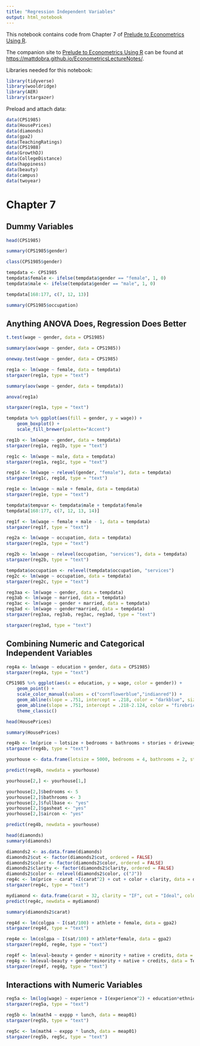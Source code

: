 ```yaml
---
title: "Regression Independent Variables"
output: html_notebook
---
```


This notebook contains code from Chapter 7 of [Prelude to Econometrics Using R](https://bookdown.org/mattdobra/Prelude/).  

The companion site to [Prelude to Econometrics Using R](https://bookdown.org/mattdobra/Prelude/) can be found at [https://mattdobra.github.io/EconometricsLectureNotes/](https://mattdobra.github.io/EconometricsLectureNotes/).

Libraries needed for this notebook:

```r
library(tidyverse)
library(wooldridge)
library(AER)
library(stargazer)
```

Preload and attach data:

```r
data(CPS1985)
data(HousePrices)
data(diamonds)
data(gpa2)
data(TeachingRatings)
data(CPS1988)
data(GrowthDJ)
data(CollegeDistance)
data(happiness)
data(beauty)
data(campus)
data(twoyear)

```

# Chapter 7

## Dummy Variables

```r
head(CPS1985)
```


```r
summary(CPS1985$gender)
```


```r
class(CPS1985$gender)
```


```r
tempdata <- CPS1985
tempdata$female <- ifelse(tempdata$gender == "female", 1, 0)
tempdata$male <- ifelse(tempdata$gender == "male", 1, 0)
```

```r
tempdata[168:177, c(7, 12, 13)]
```

```r
summary(CPS1985$occupation)
```

## Anything ANOVA Does, Regression Does Better

```r
t.test(wage ~ gender, data = CPS1985)
```

```r
summary(aov(wage ~ gender, data = CPS1985))
```


```r
oneway.test(wage ~ gender, data = CPS1985)
```

```r
reg1a <- lm(wage ~ female, data = tempdata)
stargazer(reg1a, type = "text")
```

```r
summary(aov(wage ~ gender, data = tempdata))
```

```r
anova(reg1a)
```

```r
stargazer(reg1a, type = "text")
```

```r
tempdata %>% ggplot(aes(fill = gender, y = wage)) +
    geom_boxplot() +
    scale_fill_brewer(palette="Accent")
```

```r
reg1b <- lm(wage ~ gender, data = tempdata)
stargazer(reg1a, reg1b, type = "text")
```

```r
reg1c <- lm(wage ~ male, data = tempdata)
stargazer(reg1a, reg1c, type = "text")
```

```r
reg1d <- lm(wage ~ relevel(gender, "female"), data = tempdata)
stargazer(reg1c, reg1d, type = "text")
```

```r
reg1e <- lm(wage ~ male + female, data = tempdata)
stargazer(reg1e, type = "text")
```

```r
tempdata$tempvar <- tempdata$male + tempdata$female
tempdata[168:177, c(7, 12, 13, 14)]
```

```r
reg1f <- lm(wage ~ female + male - 1, data = tempdata)
stargazer(reg1f, type = "text")
```

```r
reg2a <- lm(wage ~ occupation, data = tempdata)
stargazer(reg2a, type = "text")
```

```r
reg2b <- lm(wage ~ relevel(occupation, "services"), data = tempdata)
stargazer(reg2b, type = "text")
```


```r
tempdata$occupation <- relevel(tempdata$occupation, "services")
reg2c <- lm(wage ~ occupation, data = tempdata)
stargazer(reg2c, type = "text")
```

```r
reg3aa <- lm(wage ~ gender, data = tempdata)
reg3ab <- lm(wage ~ married, data = tempdata)
reg3ac <- lm(wage ~ gender + married, data = tempdata)
reg3ad <- lm(wage ~ gender*married, data = tempdata)
stargazer(reg3aa, reg3ab, reg3ac, reg3ad, type = "text")
```

```r
stargazer(reg3ad, type = "text")
```

## Combining Numeric and Categorical Independent Variables

```r
reg4a <- lm(wage ~ education + gender, data = CPS1985)
stargazer(reg4a, type = "text")
```

```r
CPS1985 %>% ggplot(aes(x = education, y = wage, color = gender)) +
    geom_point() +
    scale_color_manual(values = c("cornflowerblue","indianred")) +
    geom_abline(slope = .751, intercept = .218, color = "darkblue", size = 1.2) +
    geom_abline(slope = .751, intercept = .218-2.124, color = "firebrick4", size = 1.2) +
    theme_classic()
```


```r
head(HousePrices)
```

```r
summary(HousePrices)
```


```r
reg4b <- lm(price ~ lotsize + bedrooms + bathrooms + stories + driveway + recreation + fullbase + gasheat + aircon + garage + prefer, data = HousePrices)
stargazer(reg4b, type = "text")
```

```r
yourhouse <- data.frame(lotsize = 5000, bedrooms = 4, bathrooms = 2, stories = 2, driveway = "yes", recreation = "yes", fullbase = "no", gasheat = "no", aircon = "no", garage = 2, prefer = "yes")
```

```r
predict(reg4b, newdata = yourhouse)
```


```r
yourhouse[2,] <- yourhouse[1,]
```

```r
yourhouse[2,]$bedrooms <- 5
yourhouse[2,]$bathrooms <- 3
yourhouse[2,]$fullbase <- "yes"
yourhouse[2,]$gasheat <- "yes"
yourhouse[2,]$aircon <- "yes"
```

```r
predict(reg4b, newdata = yourhouse)
```

```r
head(diamonds)
summary(diamonds)
```


```r
diamonds2 <- as.data.frame(diamonds)
diamonds2$cut <- factor(diamonds2$cut, ordered = FALSE)
diamonds2$color <- factor(diamonds2$color, ordered = FALSE)
diamonds2$clarity <- factor(diamonds2$clarity, ordered = FALSE)
diamonds2$color <- relevel(diamonds2$color, c("J")) 
reg4c <- lm(price ~ carat +I(carat^2) + cut + color + clarity, data = diamonds2)
stargazer(reg4c, type = "text")
```

```r
mydiamond <- data.frame(carat = 32, clarity = "IF", cut = "Ideal", color = "D")
predict(reg4c, newdata = mydiamond)
```

```r
summary(diamonds2$carat)
```

```r
reg4d <- lm(colgpa ~ I(sat/100) + athlete + female, data = gpa2)
stargazer(reg4d, type = "text")
```


```r
reg4e <- lm(colgpa ~ I(sat/100) + athlete*female, data = gpa2)
stargazer(reg4d, reg4e, type = "text")
```


```r
reg4f <- lm(eval~beauty + gender + minority + native + credits, data = TeachingRatings)
reg4g <- lm(eval~beauty + gender*minority + native + credits, data = TeachingRatings)
stargazer(reg4f, reg4g, type = "text")
```

## Interactions with Numeric Variables

```r
reg5a <- lm(log(wage) ~ experience + I(experience^2) + education*ethnicity, data = CPS1988)
stargazer(reg5a, type = "text")
```

```r
reg5b <- lm(math4 ~ exppp + lunch, data = meap01)
stargazer(reg5b, type = "text")
```



```r
reg5c <- lm(math4 ~ exppp * lunch, data = meap01)
stargazer(reg5b, reg5c, type = "text")
```



